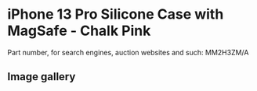 
# iPhone 13 Pro Silicone Case with MagSafe - Chalk Pink

Part number, for search engines, auction websites and such: MM2H3ZM/A

## Image gallery

<div style={{ width: '100%', maxWidth: '768px' }}>
<GalleryComponent
    images={[
      {
        original: "/everysource/MM2H3.webp",
        thumbnail: "/everypreview/MM2H3.webp",
      },
      {
        original: "/everysource/MM2H3_AV1.webp",
        thumbnail: "/everypreview/MM2H3_AV1.webp",
      },
      {
        original: "/everysource/MM2H3_AV2.webp",
        thumbnail: "/everypreview/MM2H3_AV2.webp",
      },
      {
        original: "/everysource/MM2H3_AV3.webp",
        thumbnail: "/everypreview/MM2H3_AV3.webp",
      },
      {
        original: "/everysource/MM2H3_AV4.webp",
        thumbnail: "/everypreview/MM2H3_AV4.webp",
      },
      {
        original: "/everysource/MM2H3_AV5.webp",
        thumbnail: "/everypreview/MM2H3_AV5.webp",
      },
      {
        original: "/everysource/MM2H3_AV6.webp",
        thumbnail: "/everypreview/MM2H3_AV6.webp",
      }
    ]}
  />
</div>